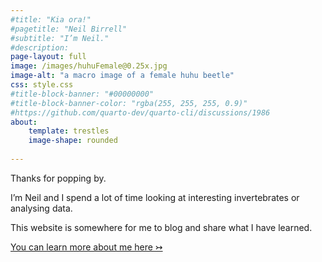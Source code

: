 ```yaml
---
#title: "Kia ora!"
#pagetitle: "Neil Birrell"
#subtitle: "I’m Neil."
#description:
page-layout: full
image: /images/huhuFemale@0.25x.jpg
image-alt: "a macro image of a female huhu beetle"
css: style.css
#title-block-banner: "#00000000"
#title-block-banner-color: "rgba(255, 255, 255, 0.9)"
#https://github.com/quarto-dev/quarto-cli/discussions/1986
about:
    template: trestles
    image-shape: rounded
    
---
```


Thanks for popping by. 

I'm Neil and I spend a lot of time looking at interesting invertebrates or analysing data. 

This website is somewhere for me to blog and share what I have learned. 

[You can learn more about me here &#8611;](/about){.about-links .subtitle}
